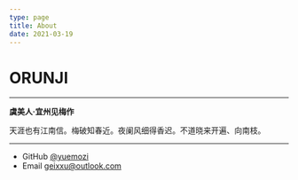 ```yaml
---
type: page
title: About
date: 2021-03-19
---
```


# ORUNJI

---

**虞美人·宜州见梅作**

天涯也有江南信。梅破知春近。夜阑风细得香迟。不道晓来开遍、向南枝。

---

- GitHub [@yuemozi](https://github.com/yuemozi)
- Email geixxu@outlook.com

